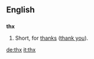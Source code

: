 ==English==
==={{abbreviation}}===
'''thx'''
# Short, for [[thanks]] ([[thank you]]).

[[de:thx]]
[[it:thx]]